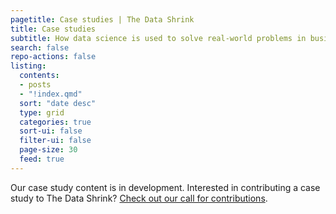 ```yaml
---
pagetitle: Case studies | The Data Shrink
title: Case studies
subtitle: How data science is used to solve real-world problems in business, public policy and beyond
search: false
repo-actions: false
listing:
  contents: 
  - posts
  - "!index.qmd"
  sort: "date desc"
  type: grid
  categories: true
  sort-ui: false
  filter-ui: false
  page-size: 30
  feed: true
---
```

Our case study content is in development. Interested in contributing a case study to The Data Shrink? [Check out our call for contributions](/contributor-docs/call-for-contributions.qmd). 
